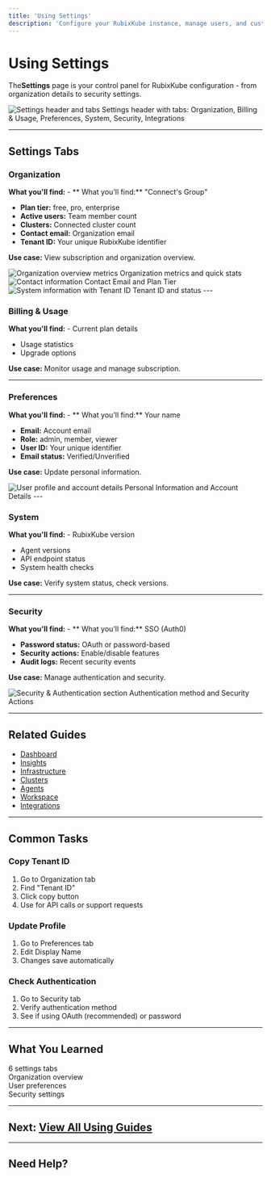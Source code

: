 ```yaml
---
title: 'Using Settings'
description: 'Configure your RubixKube instance, manage users, and customize preferences'
---
```


# Using Settings

The**Settings**  page is your control panel for RubixKube configuration - from organization details to security settings.

<Frame>
  <img
    src="/images/using/using-settings-01-header.png"
    alt="Settings header and tabs"
  />
  <Caption>Settings header with tabs: Organization, Billing & Usage, Preferences, System, Security, Integrations</Caption>
</Frame>

---

## Settings Tabs

### Organization

**What you'll find:** - ** What you'll find:** "Connect's Group"
- **Plan tier:** free, pro, enterprise
- **Active users:** Team member count
- **Clusters:** Connected cluster count
- **Contact email:** Organization email
- **Tenant ID:** Your unique RubixKube identifier

**Use case:** View subscription and organization overview.

<Frame>
  <img
    src="/images/using/using-settings-02-organization.png"
    alt="Organization overview metrics"
  />
  <Caption>Organization metrics and quick stats</Caption>
</Frame>

<Frame>
  <img
    src="/images/using/using-settings-04-contact.png"
    alt="Contact information"
  />
  <Caption>Contact Email and Plan Tier</Caption>
</Frame>

<Frame>
  <img
    src="/images/using/using-settings-03-system-tenant.png"
    alt="System information with Tenant ID"
  />
  <Caption>Tenant ID and status</Caption>
</Frame>
---

### Billing & Usage

**What you'll find:** - Current plan details
- Usage statistics
- Upgrade options

**Use case:** Monitor usage and manage subscription.

---

### Preferences

**What you'll find:** - ** What you'll find:** Your name
- **Email:** Account email  
- **Role:** admin, member, viewer
- **User ID:** Your unique identifier
- **Email status:** Verified/Unverified

**Use case:** Update personal information.

<Frame>
  <img
    src="/images/using/using-settings-05-user-profile.png"
    alt="User profile and account details"
  />
  <Caption>Personal Information and Account Details</Caption>
</Frame>
---

### System

**What you'll find:** - RubixKube version
- Agent versions
- API endpoint status
- System health checks

**Use case:** Verify system status, check versions.

---

### Security

**What you'll find:** - ** What you'll find:** SSO (Auth0)
- **Password status:** OAuth or password-based
- **Security actions:** Enable/disable features
- **Audit logs:** Recent security events

**Use case:** Manage authentication and security.

<Frame>
  <img
    src="/images/using/using-settings-06-security.png"
    alt="Security & Authentication section"
  />
  <Caption>Authentication method and Security Actions</Caption>
</Frame>

---

## Related Guides

- [Dashboard](/using/dashboard)
- [Insights](/using/insights)
- [Infrastructure](/using/infrastructure)
- [Clusters](/using/clusters)
- [Agents](/using/agents)
- [Workspace](/using/workspace)
- [Integrations](/using/integrations)

---

## Common Tasks

### Copy Tenant ID

1. Go to Organization tab
2. Find "Tenant ID"  
3. Click copy button
4. Use for API calls or support requests

### Update Profile

1. Go to Preferences tab
2. Edit Display Name
3. Changes save automatically

### Check Authentication

1. Go to Security tab
2. Verify authentication method
3. See if using OAuth (recommended) or password

---

## What You Learned

 6 settings tabs  
 Organization overview  
 User preferences  
 Security settings  

---

## Next: [View All Using Guides](/using/dashboard)

---

## Need Help?


<ContactSupport />

